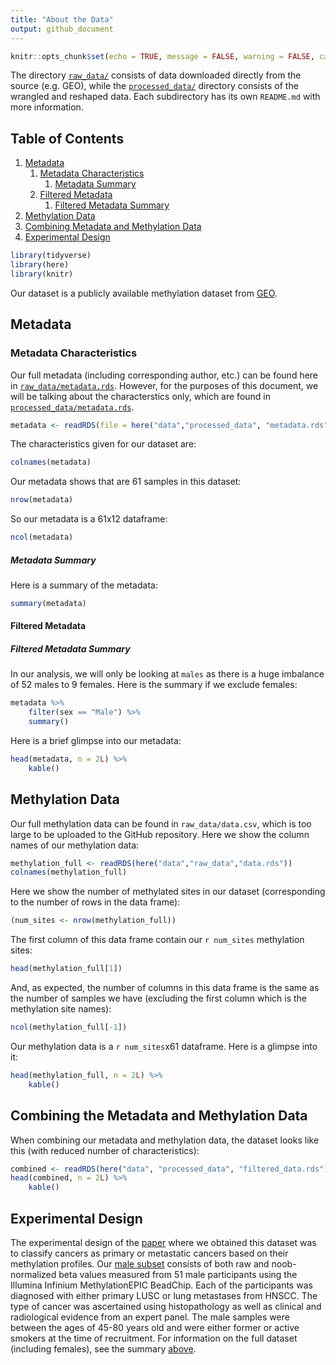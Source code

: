 ```yaml
---
title: "About the Data"
output: github_document
---
```


```r
knitr::opts_chunk$set(echo = TRUE, message = FALSE, warning = FALSE, cache = TRUE)
```

The directory [`raw_data/`](raw_data/) consists of data downloaded directly from the source (e.g. GEO), while the [`processed_data/`](processed_data/) directory consists of the wrangled and reshaped data. Each subdirectory has its own `README.md` with more information.

## Table of Contents

1. [Metadata](#metadata)
    1. [Metadata Characteristics](#metadata-characteristics)
        1. [Metadata Summary](#metadata-summary)
    1. [Filtered Metadata](#filtered-metadata)
        1. [Filtered Metadata Summary](#filtered-metadata-summary)
1. [Methylation Data](#methylation-data)
1. [Combining Metadata and Methylation Data](#combining-the-metadata-and-methylation-data)
1. [Experimental Design](#experimental-design)

```r
library(tidyverse)
library(here)
library(knitr)
```

Our dataset is a publicly available methylation dataset from [GEO](https://www.ncbi.nlm.nih.gov/geo/query/acc.cgi?acc=GSE124052).

## Metadata


### Metadata Characteristics
Our full metadata (including corresponding author, etc.) can be found here in [`raw_data/metadata.rds`](raw_data/metadata.rds). However, for the purposes of this document, we will be talking about the characterstics only, which are found in [`processed_data/metadata.rds`](processed_data/metadata.rds).

```r
metadata <- readRDS(file = here("data","processed_data", "metadata.rds"))
```

The characteristics given for our dataset are:
```r
colnames(metadata)
```

Our metadata shows that are 61 samples in this dataset:
```r
nrow(metadata)
```

So our metadata is a 61x12 dataframe:
```r
ncol(metadata)
```
##### Metadata Summary

Here is a summary of the metadata:

```r
summary(metadata)
```

#### Filtered Metadata

##### Filtered Metadata Summary
In our analysis, we will only be looking at `males` as there is a huge imbalance of 52 males to 9 females. Here is the summary if we exclude females:
```r
metadata %>%
    filter(sex == "Male") %>%
    summary()
```

Here is a brief glimpse into our metadata:

```r
head(metadata, n = 2L) %>%
    kable()
```


## Methylation Data
Our full methylation data can be found in `raw_data/data.csv`, which is too large to be uploaded to the GitHub repository. Here we show the column names of our methylation data:
```r
methylation_full <- readRDS(here("data","raw_data","data.rds"))
colnames(methylation_full)
```

Here we show the number of methylated sites in our dataset (corresponding to the number of rows in the data frame):
```r
(num_sites <- nrow(methylation_full))
```

The first column of this data frame contain our `r num_sites` methylation sites:
```r
head(methylation_full[1])
```

And, as expected, the number of columns in this data frame is the same as the number of samples we have (excluding the first column which is the methylation site names):
```r
ncol(methylation_full[-1])
```

Our methylation data is a `r num_sites`x61 dataframe. Here is a glimpse into it:
```r
head(methylation_full, n = 2L) %>%
    kable()
```

## Combining the Metadata and Methylation Data
When combining our metadata and methylation data, the dataset looks like this (with reduced number of characteristics):
```r
combined <- readRDS(here("data", "processed_data", "filtered_data.rds"))
head(combined, n = 2L) %>%
    kable()
```


## Experimental Design
The experimental design of the [paper](https://www.ncbi.nlm.nih.gov/pubmed/31511427) where we obtained this dataset was to classify cancers as primary or metastatic cancers based on their methylation profiles. Our [male subset](#filtered-metadata-summary) consists of both raw and noob-normalized beta values measured from 51 male participants using  the Illumina Infinium MethylationEPIC BeadChip. Each of the participants was diagnosed with  either primary LUSC or lung metastases from  HNSCC. The type of cancer was ascertained using histopathology as well as  clinical and radiological evidence from an expert panel. The male samples were between the ages of 45-80 years old and were either former or active smokers at the time of recruitment. For information on the full dataset (including females), see the summary [above](#metadata-summary).

